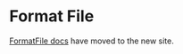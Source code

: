 
<Meta title="Components/Images and Icons/FormatFile" />

# Format File

[FormatFile docs](https://atlantis.getjobber.com/components/FormatFile) have moved to the new site.
